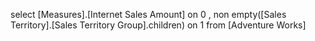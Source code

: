  select
          [Measures].[Internet Sales Amount] on 0
          , non empty([Sales Territory].[Sales Territory Group].children) on 1
          from
          [Adventure Works]